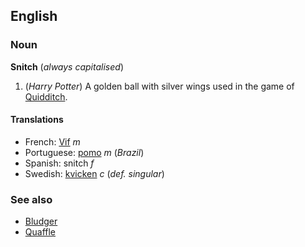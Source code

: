 ==English==
===Noun===
'''Snitch''' (''always capitalised'')

# (''Harry Potter'') A golden ball with silver wings used in the game of [[Quidditch]].

====Translations====
*French: [[Vif]] ''m''
*Portuguese: [[pomo]] ''m'' (''Brazil'')
*Spanish: snitch ''f''
*Swedish: [[kvicken]] ''c'' (''def. singular'')

===See also===
*[[Bludger]]
*[[Quaffle]]